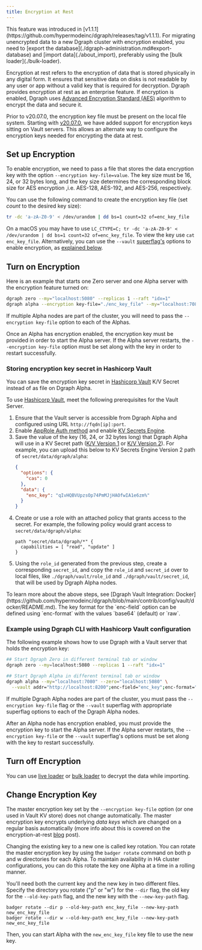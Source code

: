 ```yaml
---
title: Encryption at Rest
---
```


<Note>
  This feature was introduced in
  [v1.1.1](https://github.com/hypermodeinc/dgraph/releases/tag/v1.1.1). For
  migrating unencrypted data to a new Dgraph cluster with encryption enabled,
  you need to [export the database](./dgraph-administration.md#export-database)
  and [import data](./about_import), preferably using the [bulk
  loader](./bulk-loader).
</Note>

Encryption at rest refers to the encryption of data that is stored physically in
any digital form. It ensures that sensitive data on disks is not readable by any
user or app without a valid key that is required for decryption. Dgraph provides
encryption at rest as an enterprise feature. If encryption is enabled, Dgraph
uses
[Advanced Encryption Standard (AES)](https://en.wikipedia.org/wiki/Advanced_Encryption_Standard)
algorithm to encrypt the data and secure it.

Prior to v20.07.0, the encryption key file must be present on the local file
system. Starting with
[v20.07.0](https://github.com/hypermodeinc/dgraph/releases/tag/v20.07.0), we
have added support for encryption keys sitting on Vault servers. This allows an
alternate way to configure the encryption keys needed for encrypting the data at
rest.

## Set up Encryption

To enable encryption, we need to pass a file that stores the data encryption key
with the option `--encryption key-file=value`. The key size must be 16, 24, or
32 bytes long, and the key size determines the corresponding block size for AES
encryption ,i.e. AES-128, AES-192, and AES-256, respectively.

You can use the following command to create the encryption key file (set _count_
to the desired key size):

```sh
tr -dc 'a-zA-Z0-9' < /dev/urandom | dd bs=1 count=32 of=enc_key_file
```

<Note> On a macOS you may have to use
`LC_CTYPE=C; tr -dc 'a-zA-Z0-9' < /dev/urandom | dd bs=1 count=32 of=enc_key_file`.
To view the key use `cat enc_key_file`. </Note> Alternatively, you can
use the `--vault` [superflag's](./deploy/cli-command-reference) options to
enable encryption, as
[explained below](#example-using-dgraph-cli-with-hashicorp-vault-configuration).

## Turn on Encryption

Here is an example that starts one Zero server and one Alpha server with the
encryption feature turned on:

```sh
dgraph zero --my="localhost:5080" --replicas 1 --raft "idx=1"
dgraph alpha --encryption key-file="./enc_key_file" --my="localhost:7080" --zero="localhost:5080"
```

If multiple Alpha nodes are part of the cluster, you will need to pass the
`--encryption key-file` option to each of the Alphas.

Once an Alpha has encryption enabled, the encryption key must be provided in
order to start the Alpha server. If the Alpha server restarts, the
`--encryption key-file` option must be set along with the key in order to
restart successfully.

### Storing encryption key secret in Hashicorp Vault

You can save the encryption key secret in
[Hashicorp Vault](https://www.vaultproject.io/) K/V Secret instead of as file on
Dgraph Alpha.

To use [Hashicorp Vault](https://www.vaultproject.io/), meet the following
prerequisites for the Vault Server.

1. Ensure that the Vault server is accessible from Dgraph Alpha and configured
   using URL `http://fqdn[ip]:port`.
2. Enable [AppRole Auth method](https://www.vaultproject.io/docs/auth/approle)
   and enable [KV Secrets Engine](https://www.vaultproject.io/docs/secrets/kv).
3. Save the value of the key (16, 24, or 32 bytes long) that Dgraph Alpha will
   use in a KV Secret path
   ([K/V Version 1](https://www.vaultproject.io/docs/secrets/kv/kv-v1) or
   [K/V Version 2](https://www.vaultproject.io/docs/secrets/kv/kv-v2)). For
   example, you can upload this below to KV Secrets Engine Version 2 path of
   `secret/data/dgraph/alpha`:
   ```json
   {
     "options": {
       "cas": 0
     },
     "data": {
       "enc_key": "qIvHQBVUpzsOp74PmMJjHAOfwIA1e6zm%"
     }
   }
   ```
4. Create or use a role with an attached policy that grants access to the
   secret. For example, the following policy would grant access to
   `secret/data/dgraph/alpha`:
   ```hcl
   path "secret/data/dgraph/*" {
     capabilities = [ "read", "update" ]
   }
   ```
5. Using the `role_id` generated from the previous step, create a corresponding
   `secret_id`, and copy the `role_id` and `secret_id` over to local files, like
   `./dgraph/vault/role_id` and `./dgraph/vault/secret_id`, that will be used by
   Dgraph Alpha nodes.

<Tip>
  To learn more about the above steps, see [Dgraph Vault Integration:
  Docker](https://github.com/hypermodeinc/dgraph/blob/main/contrib/config/vault/docker/README.md).
</Tip>

<Note>
  The key format for the `enc-field` option can be defined using `enc-format`
  with the values `base64` (default) or `raw`.
</Note>

### Example using Dgraph CLI with Hashicorp Vault configuration

The following example shows how to use Dgraph with a Vault server that holds the
encryption key:

```sh
## Start Dgraph Zero in different terminal tab or window
dgraph zero --my=localhost:5080 --replicas 1 --raft "idx=1"

## Start Dgraph Alpha in different terminal tab or window
dgraph alpha --my="localhost:7080" --zero="localhost:5080" \
  --vault addr="http://localhost:8200";enc-field="enc_key";enc-format="raw";path="secret/data/dgraph/alpha";role-id-file="./role_id";secret-id-file="./secret_id"

```

If multiple Dgraph Alpha nodes are part of the cluster, you must pass the
`--encryption key-file` flag or the `--vault` superflag with appropriate
superflag options to each of the Dgraph Alpha nodes.

After an Alpha node has encryption enabled, you must provide the encryption key
to start the Alpha server. If the Alpha server restarts, the
`--encryption key-file` or the `--vault` superflag's options must be set along
with the key to restart successfully.

## Turn off Encryption

You can use [live loader](./live-loader) or [bulk loader](./bulk-loader) to
decrypt the data while importing.

## Change Encryption Key

The master encryption key set by the `--encryption key-file` option (or one used
in Vault KV store) does not change automatically. The master encryption key
encrypts underlying _data keys_ which are changed on a regular basis
automatically (more info about this is covered on the encryption-at-rest
[blog][encblog] post).

[encblog]:
  https://dgraph.io/blog/post/encryption-at-rest-dgraph-badger#one-key-to-rule-them-all-many-keys-to-find-them

Changing the existing key to a new one is called key rotation. You can rotate
the master encryption key by using the `badger rotate` command on both p and w
directories for each Alpha. To maintain availability in HA cluster
configurations, you can do this rotate the key one Alpha at a time in a rolling
manner.

You'll need both the current key and the new key in two different files. Specify
the directory you rotate ("p" or "w") for the `--dir` flag, the old key for the
`--old-key-path` flag, and the new key with the `--new-key-path` flag.

```
badger rotate --dir p --old-key-path enc_key_file --new-key-path new_enc_key_file
badger rotate --dir w --old-key-path enc_key_file --new-key-path new_enc_key_file
```

Then, you can start Alpha with the `new_enc_key_file` key file to use the new
key.

